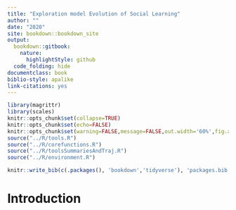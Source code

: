 ```yaml
--- 
title: "Exploration model Evolution of Social Learning"
author: ""
date: "2020"
site: bookdown::bookdown_site
output:
  bookdown::gitbook: 
    nature:
      highlightStyle: github
  code_folding: hide
documentclass: book
biblio-style: apalike
link-citations: yes
---
```


```r
library(magrittr)
library(scales)
knitr::opts_chunk$set(collapse=TRUE)
knitr::opts_chunk$set(echo=FALSE)
knitr::opts_chunk$set(warning=FALSE,message=FALSE,out.width='60%',fig.align="center")
source("../R/tools.R")
source("../R/corefunctions.R")
source("../R/toolsSummariesAndTraj.R")
source("../R/environment.R")
```

```r
knitr::write_bib(c(.packages(), 'bookdown','tidyverse'), 'packages.bib')
```


# Introduction 







